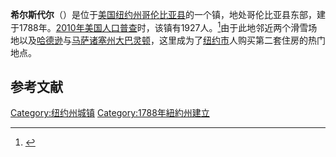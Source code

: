{{Infobox settlement
|official_name            = 希尔斯代尔
|settlement_type          = 镇
|nickname                 = 
|motto                    =

<!-- Images -->
|image_skyline            = Hillsdale Countryside.jpg
|imagesize                = 
|image_caption            =
|image_flag               = 
|image_seal               =

<!-- Maps -->
|pushpin_map            =
|pushpin_label_position = <!-- the position of the pushpin label: left, right, top, bottom, none -->
|pushpin_map_caption    =
|pushpin_mapsize        =
|image_map                = Columbia County New York incorporated areas Hillsdale highlighted.svg
|mapsize                  = 
|map_caption              =
|image_map1               = 
|mapsize1                 = 
|map_caption1             =

<!-- Location -->
|coordinates_display      = inline,title
|coordinates_region       = US-NY
|subdivision_type         = [[国家|国家]]
|subdivision_name         = [[美国|美国]]
|subdivision_type1        = [[美国行政区划|州]]
|subdivision_name1        = [[纽约州|纽约州]]
|subdivision_type2        = [[纽约州行政区划|县]]
|subdivision_name2        = [[哥伦比亚县_(纽约州)|哥伦比亚县]]
|government_footnotes     = 
|government_type          =
|established_title        = 
|established_date         =

<!-- Area -->
|unit_pref                = Imperial
|area_footnotes           = 
|area_magnitude           = 
|area_total_km2           = 124.0
|area_land_km2            = 123.6
|area_water_km2           = 0.4
|area_total_sq_mi         = 
|area_land_sq_mi          = 
|area_water_sq_mi         = 

<!-- Population -->
|population_as_of         = [[2010年美国人口普查|2010]]
|population_footnotes     = 
|population_total         = 1927
|population_density_km2   = 15.6
|population_density_sq_mi =

<!-- General information -->
|timezone                 = [[美国东部时间|EST]]
|utc_offset               = -5
|timezone_DST             = EDT
|utc_offset_DST           = -4
|elevation_footnotes      = 
|elevation_m              = 293
|elevation_ft             = 961
|latd = 42 |latm = 13 |lats = 37 |latNS = N
|longd = 73 |longm = 32 |longs = 13 |longEW = W

<!-- Area/postal codes & others -->
|postal_code_type         = [[美国邮政编码|邮政编码]]
|postal_code              = 12529
|area_code                = [[美国电话区号518|518]]
|website                  = {{URL|www.hillsdaleny.com}}
|footnotes                = 
}}
'''希尔斯代尔'''（{{lang-en|Hillsdale}}）是位于[[美国|美国]][[纽约州|纽约州]][[哥伦比亚县_(纽约州)|哥伦比亚县]]的一个镇，地处哥伦比亚县东部，建于1788年。[[2010年美国人口普查|2010年美国人口普查]]时，该镇有1927人。<ref name>{{cite web|url=http://factfinder2.census.gov|publisher=[[United_States_Census_Bureau|United States Census Bureau]]|title=American FactFinder|accessdate=2020-10-09|archive-date=2013-09-11|archive-url=https://web.archive.org/web/20130911234518/http://factfinder2.census.gov/|dead-url=no}}</ref>由于此地邻近两个滑雪场地以及[[哈德逊_(纽约州)|哈德逊]]与[[马萨诸塞州|马萨诸塞州]][[大巴灵顿|大巴灵顿]]，这里成为了[[纽约市|纽约市]]人购买第二套住房的热门地点。

== 参考文献 ==
{{reflist}}

{{NY-stub}}
[[Category:纽约州城镇|Category:纽约州城镇]]
[[Category:1788年紐約州建立|Category:1788年紐約州建立]]